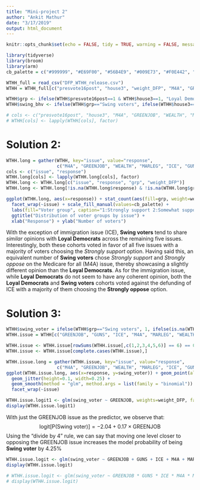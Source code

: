 ```yaml
---
title: "Mini-project 2"
author: "Ankit Mathur"
date: "3/17/2019"
output: html_document
---
```


```r
knitr::opts_chunk$set(echo = FALSE, tidy = TRUE, warning = FALSE, message = FALSE)
```

```r
library(tidyverse)
library(broom)
library(arm)
cb_palette = c("#999999", "#E69F00", "#56B4E9", "#009E73", "#F0E442", "#0072B2", "#D55E00", "#CC79A7")
```

```r
WTHH_full = read_csv("DFP_WTHH_release.csv")
WTHH = WTHH_full[c("presvote16post", "house3", "weight_DFP", "M4A", "GREENJOB", "WEALTH", "MARLEG", "ICE", "GUNS", "POP_1", "POP_2", "POP_3")]
```

```r
WTHH$grp <- ifelse(WTHH$presvote16post==1 & WTHH$house3==1, "Loyal Democrats", ifelse(WTHH$presvote16post==2 & WTHH$house3==2, "Loyal Republicans", ifelse(!(WTHH$presvote16post %in% c(7,NA)), "Swing voters", NA)))
WTHH$swing_bhv <- ifelse(WTHH$grp=="Swing voters", ifelse(WTHH$house3==1, "Switch to D", ifelse(WTHH$house3==2, "Switch to R", "Others")), NA)

# cols <- c("presvote16post", "house3", "M4A", "GREENJOB", "WEALTH", "MARLEG", "ICE", "GUNS", "POP_1", "POP_2", "POP_3", "grp", "swing_bhv")
# WTHH[cols] <- lapply(WTHH[cols], factor)
```

# Solution 2:
```r
WTHH.long = gather(WTHH, key="issue", value="response",
                   c("M4A", "GREENJOB", "WEALTH", "MARLEG", "ICE", "GUNS"))
cols <- c("issue", "response")
WTHH.long[cols] <- lapply(WTHH.long[cols], factor)
WTHH.long <- WTHH.long[c("issue", "response", "grp", "weight_DFP")]
WTHH.long <- WTHH.long[!is.na(WTHH.long$response) & !is.na(WTHH.long$grp),]
```

```r
ggplot(WTHH.long, aes(x=response)) + stat_count(aes(fill=grp, weight=weight_DFP)) +
  facet_wrap(~issue) + scale_fill_manual(values=cb_palette) +
  labs(fill="Voter group", caption="1:Strongly support 2:Somewhat support 3:Neutral 4:Somewhat oppose 5:Strongly oppose 6:Not sure") +
  ggtitle("Distribution of voter groups by issue") +
  xlab("Response") + ylab("Number of voters")
```


With the exception of immigration issue (ICE), **Swing voters** tend to share *similar* opinions with **Loyal Democrats** across the remaining five issues. Interestingly, both these cohorts voted in favor of all five issues with a majority of voters choosing the *Strongly support* option. Having said this, an equivalent number of **Swing voters** chose *Strongly support* and *Strongly oppose* on the Medicare for all (M4A) issue, thereby showcasing a slightly different opinion than the **Loyal Democrats**.
As for the immigration issue, while **Loyal Democrats** do not seem to have any coherent opinion, both the **Loyal Democrats** and **Swing voters** cohorts voted against the defunding of ICE with a majority of them choosing the **Strongly oppose** option.

# Solution 3:
```r
WTHH$swing_voter = ifelse(WTHH$grp=="Swing voters", 1, ifelse(is.na(WTHH$grp), NA, 0))
WTHH.issue = WTHH[c("GREENJOB", "GUNS", "ICE", "M4A", "MARLEG", "WEALTH", "weight_DFP", "swing_voter")]
```

```r
WTHH.issue <- WTHH.issue[rowSums(WTHH.issue[,c(1,2,3,4,5,6)] == 6) == 0,]
WTHH.issue <- WTHH.issue[complete.cases(WTHH.issue),]
```

```r
WTHH.issue.long = gather(WTHH.issue, key="issue", value="response",
                   c("M4A", "GREENJOB", "WEALTH", "MARLEG", "ICE", "GUNS"))
ggplot(WTHH.issue.long, aes(x=response, y=swing_voter)) + geom_point(alpha=0.4) +
  geom_jitter(height=0.1, width=0.25) +
  geom_smooth(method = "glm", method.args = list(family = "binomial")) +
  facet_wrap(~issue)
```


```r
WTHH.issue.logit1 <- glm(swing_voter ~ GREENJOB, weights=weight_DFP, family="quasibinomial", data=WTHH.issue)
display(WTHH.issue.logit1)
```

With just the GREENJOB issue as the predictor, we observe that:
$$
\textrm{logit[P(Swing voter)]} = -2.04 + 0.17 \times \textrm{GREENJOB}
$$
Using the "divide by 4" rule, we can say that moving one level closer to opposing the GREENJOB issue increases the model probability of being **Swing voter** by 4.25%

```r
WTHH.issue.logit <- glm(swing_voter ~ GREENJOB + GUNS + ICE + M4A + MARLEG + WEALTH, weights=weight_DFP, family="quasibinomial", data=WTHH.issue)
display(WTHH.issue.logit)
```

```r
# WTHH.issue.logit <- glm(swing_voter ~ GREENJOB * GUNS * ICE * M4A * MARLEG * WEALTH, weights=weight_DFP, family="quasibinomial", data=WTHH.issue)
# display(WTHH.issue.logit)
```